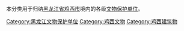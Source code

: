 本分类用于归纳[[黑龙江省|黑龙江省]][[鸡西市|鸡西市]]境内的各级[[文物保护单位|文物保护单位]]。

[[Category:黑龙江文物保护单位|Category:黑龙江文物保护单位]]
[[Category:鸡西文物|Category:鸡西文物]]
[[Category:鸡西建筑物|Category:鸡西建筑物]]